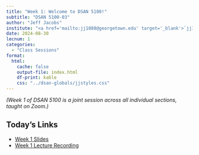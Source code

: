 ```yaml
---
title: "Week 1: Welcome to DSAN 5100!"
subtitle: "DSAN 5100-03"
author: "Jeff Jacobs"
institute: "<a href='mailto:jj1088@georgetown.edu' target='_blank'>`jj1088@georgetown.edu`</a>"
date: 2024-08-30
lecnum: 1
categories:
  - "Class Sessions"
format:
  html:
    cache: false
    output-file: index.html
    df-print: kable
    css: "../dsan-globals/jjstyles.css"
---
```


*(Week 1 of DSAN 5100 is a joint session across all individual sections, taught on Zoom.)*

::: {.callout-note}

# Today's Links

* <a class="icon-link" href="https://dsan.georgetown.domains/dsan5100/w01/" target="_blank"><i class="bi bi-journals pe-1"></i>Week 1 Slides</a>
* <a class="icon-link" href="https://georgetown.zoom.us/rec/play/zfVilDDkL5cSQdMeepVMRLxtYuJdM1gP5Uv4xW7iB0ANjrDa3osWVAzaY-gH0yO6vHTGas6FU73iYASj.J7wKhkMBT7Mzas8l?canPlayFromShare=true&from=share_recording_detail&continueMode=true&componentName=rec-play&originRequestUrl=https%3A%2F%2Fgeorgetown.zoom.us%2Frec%2Fshare%2FyQE-P56lSu_Dzo-G7IlB3lpnz0TAKpNFwAQxLNMueMknsPhzMMfGNFDxZ56xYaCB.LmH8jouAAXliFl17" target="_blank"><i class="bi bi-film pe-1 align-self-center "></i>Week 1 Lecture Recording</a>

:::
